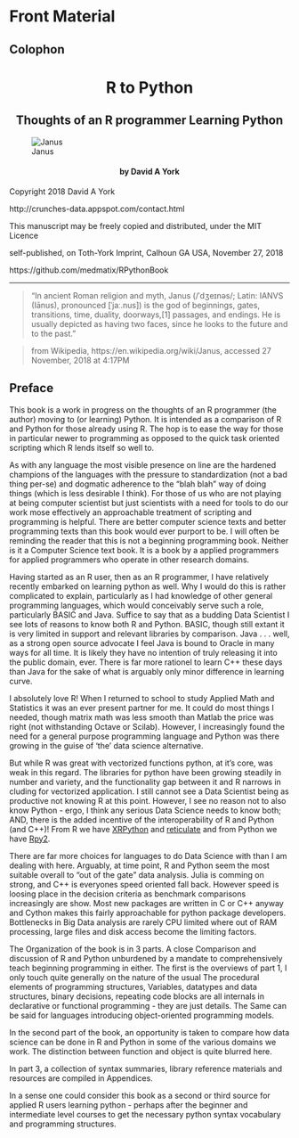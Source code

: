 # Front Material

## Colophon

<h1 style="text-align:center;">R to Python</h1>
<h2 style="text-align:center;">Thoughts of an R programmer Learning Python</h2>

![Janus](images/Janus-iStock-494706611alpha.png)

<h4 style="text-align:center;">by David A York</h4>
   
  
     
   
Copyright 2018 David A York

http://crunches-data.appspot.com/contact.html 

This manuscript may be freely copied and distributed, under the MIT Licence

self-published, on Toth-York Imprint, Calhoun GA USA, November 27, 2018 

https://github.com/medmatix/RPythonBook 
  


___

>"In ancient Roman religion and myth, Janus (/ˈdʒeɪnəs/; Latin: IANVS (Iānus), pronounced [ˈjaː.nus]) is the god of beginnings, gates, transitions, time, duality, doorways,[1] passages, and endings. He is usually depicted as having two faces, since he looks to the future and to the past." 

>from Wikipedia, https://en.wikipedia.org/wiki/Janus, accessed 27 November, 2018 at 4:17PM
  
  
  
  
  
## Preface

This book is a work in progress on the thoughts of an R programmer (the author) moving to (or learning) Python. It is intended as a comparison of R and Python for those already using R. The hop is to ease the way for those in particular newer to programming as opposed to the quick task oriented scripting which R lends itself so well to. 

As with any language the most visible presence on line are the hardened champions of the languages with the pressure to standardization (not a bad thing per-se) and dogmatic adherence to the "blah blah" way of doing things (which is less desirable I think). For those of us who are not playing at being computer scientist but just scientists with a need for tools to do our work mose effectively an approachable treatment of scripting and programming is helpful. There are better computer science texts and better programming texts than this book would ever purport to be.  I will often be reminding the reader that this is not a beginning programming book. Neither is it a Computer Science text book. It is a book by a applied programmers  for applied programmers who operate in other research domains.

Having started as an R user, then as an R programmer, I have relatively recently embarked on learning python as well. Why I would do this is rather complicated to explain, particularly as I had knowledge of other general programming languages, which would conceivably serve such a role, particularly BASIC and Java. Suffice to say that as a budding Data Scientist I see lots of reasons to know both R and Python. BASIC, though still extant it is very limited in support and relevant libraries by comparison. Java . . .  well, as a strong open source advocate I feel Java is bound to Oracle in many ways for all time. It is likely they have no intention of truly releasing it into the public domain, ever. There is far more rationel to learn C++ these days than Java for the sake of what is arguably only minor difference in learning curve.

I absolutely love R! When I returned to school to study Applied Math and Statistics it was an ever present partner for me. It could do most things I needed, though matrix math was less smooth than Matlab the price was right (not withstanding Octave or Scilab). However, I increasingly found the need for a general purpose programming language and Python was there growing in the guise of 'the' data science alternative.

But while R was great with vectorized functions python, at it's core, was weak in this regard. The libraries for python have been growing steadily in number and variety, and the functionality gap between it and R narrows in cluding for vectorized application. I still cannot see a Data Scientist being as productive not knowing R at this point. However, I see no reason not to also know Python - ergo, I think any serious Data Science needs to know both; AND, there is the added incentive of the interoperability of R and Python (and C++)! From R we have [XRPython](https://cran.cnr.berkeley.edu/web/packages/XRPython/index.html) and [reticulate](https://cran.cnr.berkeley.edu/web/packages/reticulate/index.html) and from Python we have [Rpy2](https://rpy2.bitbucket.io/).

There are far more choices for languages to do Data Science with than I am dealing with here. Arguably, at time point, R and Python seem the most suitable overall to "out of the gate" data analysis. Julia is comming on strong, and C++ is everyones speed oriented fall back. However speed is loosing place in the decision criteria as benchmark comparisons increasingly are show. Most new packages are written in C or C++ anyway and Cython makes this fairly approachable for python package developers. Bottlenecks in Big Data analysis are rarely CPU  limited where out of RAM processing, large files and disk access become the limiting factors.

The Organization of the book is in 3 parts. A close Comparison and discussion of R and Python unburdened by a mandate to comprehensively teach beginning programming in either. The first is the overviews of part 1, I only touch quite generally on the nature of the usual The procedural elements of programming structures,  Variables, datatypes and data structures, binary decisions, repeating code blocks are all internals in declarative or functional programming - they are just details. The Same can be said for languages introducing object-oriented programming models.

In the second part of the book, an opportunity is taken to compare how data science can be done in R and Python in some of the various domains we work. The distinction between function and object is quite blurred here.

In part 3, a collection of syntax summaries, library reference materials and resources are compiled in Appendices.

In a sense one could consider this book as a second or third source for applied R users learning python - perhaps after the beginner and intermediate level courses to get the necessary python syntax vocabulary and programming structures.
